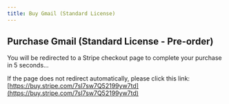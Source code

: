 ```yaml
---
title: Buy Gmail (Standard License)
---
```



<Head>
  <meta httpEquiv="refresh" content="5; url='https://buy.stripe.com/7sI7sw7Q52199yw7td'" />
</Head>

## Purchase Gmail (Standard License - Pre-order)

You will be redirected to a Stripe checkout page to complete your purchase in 5 seconds...

If the page does not redirect automatically, please click this link: [https://buy.stripe.com/7sI7sw7Q52199yw7td](https://buy.stripe.com/7sI7sw7Q52199yw7td)
